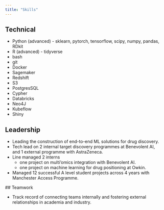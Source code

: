 ```yaml
---
title: "Skills"
---
```


## Technical 

* Python (advanced) - sklearn, pytorch, tensorflow, scipy, numpy, pandas, RDkit
* R (advanced) - tidyverse
* bash 
* git 
* Docker 
* Sagemaker 
* Redshift 
* S3 
* PostgresSQL 
* Cypher 
* Databricks 
* Neo4J 
* Kubeflow 
* Shiny

## Leadership 

* Leading the construction of end-to-end ML solutions for drug discovery.
* Tech lead on 2 internal target discovery programmes at Benevolent AI, and 1 external programme with AstraZeneca. 
* Line managed 2 interns 
    - one project on multi'omics integration with Benevolent AI.
    - one project on machine learning for drug positioning at Owkin.
* Managed 12 successful A level student projects across 4 years with Manchester Access Programme.

## Teamwork 

* Track record of connecting teams internally and fostering external relationships in academia and industry. 
